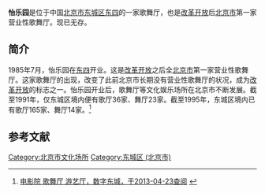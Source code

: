'''怡乐园'''是位于中国[[北京市|北京市]][[东城区_(北京市)|东城区]][[东四|东四]]的一家歌舞厅，也是[[改革开放|改革开放]]后[[北京市|北京市]]第一家营业性歌舞厅。现已无存。

==简介==
1985年7月，怡乐园在[[东四|东四]]开业。这是[[改革开放|改革开放]]之后全[[北京市|北京市]]第一家营业性歌舞厅。这家歌舞厅的出现，改变了此前北京市长期没有营业性歌舞厅的状况，成为[[改革开放|改革开放]]的标志之一。怡乐园开业后，歌舞厅等文化娱乐场所在北京市不断发展。截至1991年，仅东城区境内便有歌厅36家、舞厅23家。截至1995年，东城区境内已有歌厅165家、舞厅14家。<ref>[http://www.bjdch.gov.cn/n5687274/n5722232/n5722373/n5722733/6678229.html 电影院 歌舞厅 游艺厅，数字东城，于2013-04-23查阅] {{webarchive|url=https://web.archive.org/web/20131230235951/http://www.bjdch.gov.cn/n5687274/n5722232/n5722373/n5722733/6678229.html |date=2013-12-30 }}</ref>

==参考文献==
{{reflist}}

[[Category:北京市文化场所|Category:北京市文化场所]]
[[Category:东城区_(北京市)|Category:东城区 (北京市)]]